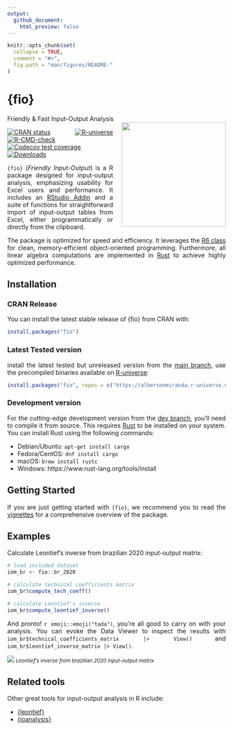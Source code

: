 ```yaml
---
output:
  github_document:
    html_preview: false
---
```


<!-- README.md is generated from README.Rmd. Please edit that file -->

```r
knitr::opts_chunk$set(
  collapse = TRUE,
  comment = "#>",
  fig.path = "man/figures/README-"
)
```

# {fio}
<div style="text-align: justify">
Friendly & Fast Input-Output Analysis <img src="man/figures/leontief.jpg" align="right" width="240px" style="margin-left: 20px;" />

<!-- badges: start -->
[![CRAN status](https://www.r-pkg.org/badges/version/fio)](https://CRAN.R-project.org/package=fio)
[![R-universe](https://albersonmiranda.r-universe.dev/badges/fio)](https://albersonmiranda.r-universe.dev/fio)
[![R-CMD-check](https://github.com/albersonmiranda/fio/actions/workflows/R-CMD-check.yaml/badge.svg)](https://github.com/albersonmiranda/fio/actions/workflows/R-CMD-check.yaml)
[![Codecov test coverage](https://codecov.io/gh/albersonmiranda/fio/branch/main/graph/badge.svg)](https://app.codecov.io/gh/albersonmiranda/fio?branch=main)
[![Downloads](https://cranlogs.r-pkg.org/badges/grand-total/fio)](https://CRAN.R-project.org/package=fio)
<!-- badges: end -->

`{fio}` (*Friendly Input-Output*) is a R package designed for input-output analysis, emphasizing usability for Excel users and performance. It includes an [RStudio Addin](https://rstudio.github.io/rstudioaddins/) and a suite of functions for straightforward import of input-output tables from Excel, either programmatically or directly from the clipboard.

The package is optimized for speed and efficiency. It leverages the [R6 class](https://r6.r-lib.org/) for clean, memory-efficient object-oriented programming. Furthermore, all linear algebra computations are implemented in [Rust](https://www.rust-lang.org/) to achieve highly optimized performance.

## Installation

### CRAN Release

You can install the latest stable release of {fio} from CRAN with:

```r
install.packages("fio")
```

### Latest Tested version

 install the latest tested but unreleased version from the [main branch](https://github.com/albersonmiranda/fio/tree/main), use the precompiled binaries available on [R-universe](https://albersonmiranda.r-universe.dev/fio):

```r
install.packages("fio", repos = c("https://albersonmiranda.r-universe.dev", "https://cloud.r-project.org"))
```

### Development version

For the cutting-edge development version from the [dev branch](https://github.com/albersonmiranda/fio/tree/dev), you'll need to compile it from source. This requires [Rust](https://www.rust-lang.org/) to be installed on your system. You can install Rust using the following commands:

- Debian/Ubuntu: `apt-get install cargo`
- Fedora/CentOS: `dnf install cargo`
- macOS: `brew install rustc`
- Windows: https://www.rust-lang.org/tools/install

## Getting Started

If you are just getting started with `{fio}`, we recommend you to read the [vignettes](https://albersonmiranda.github.io/fio/articles/index.html) for a comprehensive overview of the package.

## Examples

Calculate Leontief's inverse from brazilian 2020 input-output matrix:

```r
# load included dataset
iom_br <- fio::br_2020

# calculate technical coefficients matrix
iom_br$compute_tech_coeff()

# calculate Leontief's inverse
iom_br$compute_leontief_inverse()
```

And pronto! `r emoji::emoji("tada")`, you're all good to carry on with your analysis. You can evoke the Data Viewer to inspect the results with `iom_br$technical_coefficients_matrix |> View()` and `iom_br$leontief_inverse_matrix |> View()`.

![](man/figures/example_leontief_inverse.png)
*<small>Leontief's inverse from brazilian 2020 input-output matrix</small>*

## Related tools

Other great tools for input-output analysis in R include:

- [{leontief}](https://pachamaltese.github.io/leontief/)
- [{ioanalysis}](https://cran.r-project.org/package=ioanalysis)

</div>
